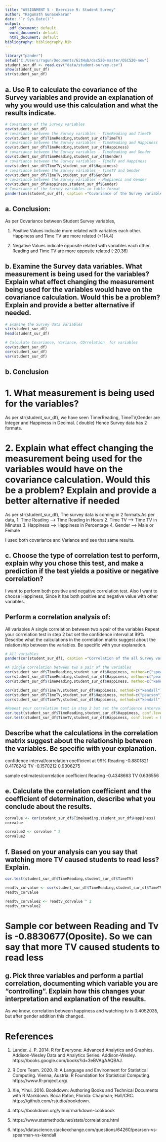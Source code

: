 ```yaml
--- 
title: "ASSIGNMENT 5 - Exercise 9: Student Survey"
author: "Ragunath Gunasekaran"
date: "`r Sys.Date()`"
output:
  pdf_document: default
  word_document: default
  html_document: default
bibliography: bibliography.bib
---
```



```r
library("pander")
setwd("C:/Users/ragun/Documents/GitHub/dsc520-master/DSC520-new")
student_sur_df <- read.csv("data/student-survey.csv")
show(student_sur_df)
str(student_sur_df)

```

## a. Use R to calculate the covariance of the Survey variables and provide an explanation of why you would use this calculation and what the results indicate.

```r
# Covariance of the Survey variables
cov(student_sur_df)
# covariance between the Survey variables - TimeReading and TimeTV
cov(student_sur_df$TimeReading,student_sur_df$TimeTV)
# covariance between the Survey variables - TimeReading and Happiness
cov(student_sur_df$TimeReading,student_sur_df$Happiness)
# covariance between the Survey variables - TimeReading and Gender
cov(student_sur_df$TimeReading,student_sur_df$Gender)
# covariance between the Survey variables - TimeTV and Happiness
cov(student_sur_df$TimeTV,student_sur_df$Happiness)
# covariance between the Survey variables - TimeTV and Gender
cov(student_sur_df$TimeTV,student_sur_df$Gender)
# covariance between the Survey variables - Happiness and Gender
cov(student_sur_df$Happiness,student_sur_df$Gender)
# Covariance of the Survey variables in table format
pander(cov(student_sur_df), caption ="Covariance of the Survey variables")
```


## a. Conclusion:
As per Covariance between Student Survey variables, 

1. Positive Values indicate more related with variables each other. Happiness and Time TV are more related (+114.4)

2. Negative Values indicate opposite related with variables each other. Reading and Time TV are more opposite related (-20.36)


## b. Examine the Survey data variables. What measurement is being used for the variables? Explain what effect changing the measurement being used for the variables would have on the covariance calculation. Would this be a problem? Explain and provide a better alternative if needed.

```r
# Examine the Survey data variables
str(student_sur_df)
head(student_sur_df)

# Calculate Covariance, Variance, COrrelation  for variables
cov(student_sur_df)
cor(student_sur_df)
var(student_sur_df)
```
## b. Conclusion

# 1. What measurement is being used for the variables? 

  As per str(student_sur_df), we have seen TimerReading, TimeTV,Gender are Integer and Happiness in Decimal. ( double)
  Hence Survey data has 2 formats.

# 2. Explain what effect changing the measurement being used for the variables would have on the covariance calculation. Would this be a problem? Explain and provide a better alternative if needed

As per str(student_sur_df), The survey data is coming in 2 formats.As per data, 
   1. Time Reading  --> Time Reading in Hours
   2. Time TV       --> Time TV in Minutes
   3. Happiness     --> Happiness in Percentage
   4. Gender        --> Male or Female

I used both covariance and Variance and see that same results. 


## c.  Choose the type of correlation test to perform, explain why you chose this test, and make a prediction if the test yields a positive or negative correlation?

I want to perform both positive and negative correlation test. Also I want to choose Happiness, Since it has both positive and negative value with other variables. 

## Perform a correlation analysis of:
All variables
A single correlation between two a pair of the variables
Repeat your correlation test in step 2 but set the confidence interval at 99%
Describe what the calculations in the correlation matrix suggest about the relationship between the variables. Be specific with your explanation.

```r
# All variables
pander(cor(student_sur_df), caption ="Correlation of the all Survey variables")

#A single correlation between two a pair of the variables
cor(student_sur_df$TimeReading,student_sur_df$Happiness, method=c("spearman"))
cor(student_sur_df$TimeReading,student_sur_df$Happiness, method=c("pearson"))
cor(student_sur_df$TimeReading,student_sur_df$Happiness, method=c("kendall"))

cor(student_sur_df$TimeTV,student_sur_df$Happiness, method=c("kendall"))
cor(student_sur_df$TimeTV,student_sur_df$Happiness, method=c("pearson"))
cor(student_sur_df$TimeTV,student_sur_df$Happiness, method=c("kendall"))

#Repeat your correlation test in step 2 but set the confidence interval at 99%
cor.test(student_sur_df$TimeReading,student_sur_df$Happiness, conf.level = 0.99)
cor.test(student_sur_df$TimeTV,student_sur_df$Happiness, conf.level = 0.99)

```
## Describe what the calculations in the correlation matrix suggest about the relationship between the variables. Be specific with your explanation.

confidence interval/correlation coefficient at 99% 
Reading -0.8801821 0.4176242 TV -0.1570212 0.9306275 

sample estimates/correlation coefficient 
Reading -0.4348663 
TV 0.636556


## e.  Calculate the correlation coefficient and the coefficient of determination, describe what you conclude about the results.

```r
corvalue <- cor(student_sur_df$TimeReading,student_sur_df$Happiness)
corvalue

corvalue2 <- corvalue ^ 2
corvalue2
```


## f. Based on your analysis can you say that watching more TV caused students to read less? Explain.

```r
cor.test(student_sur_df$TimeReading,student_sur_df$TimeTV)

readtv_corvalue <- cor(student_sur_df$TimeReading,student_sur_df$TimeTV)
readtv_corvalue

readtv_corvalue2 <- readtv_corvalue ^ 2
readtv_corvalue2

```

# Sample cor between Reading and Tv is -0.8830677(Oposite). So we can say that  more TV caused students to read less 


## g.  Pick three variables and perform a partial correlation, documenting which variable you are “controlling”. Explain how this changes your interpretation and explanation of the results.

As we know, correlation between happiness and watching tv is 0.4052035, but after gender addition this changed.



# References

1.  Lander, J. P. 2014. R for Everyone: Advanced Analytics and Graphics. Addison-Wesley Data and Analytics Series. Addison-Wesley. https://books.google.com/books?id=3eBVAgAAQBAJ.

2.  R Core Team. 2020. R: A Language and Environment for Statistical Computing. Vienna, Austria: R Foundation for Statistical Computing. https://www.R-project.org/.

3.  Xie, Yihui. 2016. Bookdown: Authoring Books and Technical Documents with R Markdown. Boca Raton, Florida: Chapman; Hall/CRC. https://github.com/rstudio/bookdown.

4.  https://bookdown.org/yihui/rmarkdown-cookbook

5. https://www.statmethods.net/stats/correlations.html

6. https://datascience.stackexchange.com/questions/64260/pearson-vs-spearman-vs-kendall

